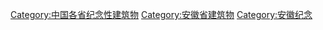 [[Category:中国各省纪念性建筑物|Category:中国各省纪念性建筑物]]
[[Category:安徽省建筑物|Category:安徽省建筑物]]
[[Category:安徽纪念|Category:安徽纪念]]